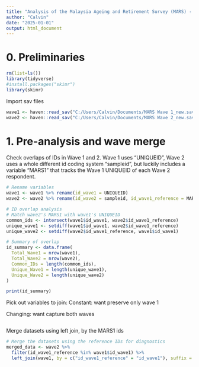 ```yaml
---
title: "Analysis of the Malaysia Ageing and Retirement Survey (MARS) - Wave 1 and 2"
author: "Calvin"
date: "2025-01-01"
output: html_document
---
```


# 0. Preliminaries

```r
rm(list=ls())
library(tidyverse)
#install.packages("skimr")
library(skimr)
```

Import sav files

```r
wave1 <- haven::read_sav("C:/Users/Calvin/Documents/MARS Wave 1_new.sav")
wave2 <- haven::read_sav("C:/Users/Calvin/Documents/MARS Wave 2_new.sav")
```

# 1. Pre-analysis and wave merge

Check overlaps of IDs in Wave 1 and 2. Wave 1 uses "UNIQUEID", Wave 2 uses a whole different id coding system "sampleid", but luckily includes a variable "MARS1" that tracks the Wave 1 UNIQUEID of each Wave 2 respondent.

```r
# Rename variables 
wave1 <- wave1 %>% rename(id_wave1 = UNIQUEID)
wave2 <- wave2 %>% rename(id_wave2 = sampleid, id_wave1_reference = MARS1)

# ID overlap analysis
# Match wave2's MARS1 with wave1's UNIQUEID
common_ids <- intersect(wave1$id_wave1, wave2$id_wave1_reference)
unique_wave1 <- setdiff(wave1$id_wave1, wave2$id_wave1_reference)
unique_wave2 <- setdiff(wave2$id_wave1_reference, wave1$id_wave1)

# Summary of overlap
id_summary <- data.frame(
  Total_Wave1 = nrow(wave1),
  Total_Wave2 = nrow(wave2),
  Common_IDs = length(common_ids),
  Unique_Wave1 = length(unique_wave1),
  Unique_Wave2 = length(unique_wave2)
)

print(id_summary)
```

Pick out variables to join: Constant: want preserve only wave 1

Changing: want capture both waves

```r




```

Merge datasets using left join, by the MARS1 ids

```r
# Merge the datasets using the reference IDs for diagnostics
merged_data <- wave2 %>%
  filter(id_wave1_reference %in% wave1$id_wave1) %>%
  left_join(wave1, by = c("id_wave1_reference" = "id_wave1"), suffix = c("_wave2", "_wave1"))

```
